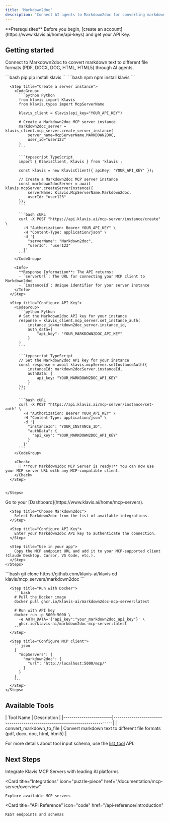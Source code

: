 ```yaml
---
title: 'Markdown2doc'
description: 'Connect AI agents to Markdown2doc for converting markdown to various document formats'
---
```


<Info>
  **Prerequisites**
  Before you begin, [create an account](https://www.klavis.ai/home/api-keys) and get your API Key.
</Info>

## Getting started

Connect to Markdown2doc to convert markdown text to different file formats (PDF, DOCX, DOC, HTML, HTML5) through AI agents.

<Tabs>
  <Tab title="API">
    <Steps>
      <Step title="Install the SDKs (optional)">
        <CodeGroup>
          ```bash pip
          pip install klavis
          ```
          ```bash npm
          npm install klavis
          ```
        </CodeGroup>
      </Step>
      
      <Step title="Create a server instance">
        <CodeGroup>
          ```python Python
          from klavis import Klavis
          from klavis.types import McpServerName
          
          klavis_client = Klavis(api_key="YOUR_API_KEY")
          
          # Create a Markdown2doc MCP server instance
          markdown2doc_server = klavis_client.mcp_server.create_server_instance(
              server_name=McpServerName.MARKDOWN2DOC,
              user_id="user123"
          )
          ```
          
          ```typescript TypeScript
          import { KlavisClient, Klavis } from 'klavis';
          
          const klavis = new KlavisClient({ apiKey: 'YOUR_API_KEY' });
          
          // Create a Markdown2doc MCP server instance
          const markdown2docServer = await klavis.mcpServer.createServerInstance({
              serverName: Klavis.McpServerName.Markdown2doc,
              userId: "user123"
          });
          ```
          
          ```bash cURL
          curl -X POST "https://api.klavis.ai/mcp-server/instance/create" \
            -H "Authorization: Bearer YOUR_API_KEY" \
            -H "Content-Type: application/json" \
            -d '{
              "serverName": "Markdown2doc",
              "userId": "user123"
            }'
          ```
        </CodeGroup>
        
        <Info>
          **Response Information**: The API returns:
          - `serverUrl`: The URL for connecting your MCP client to Markdown2doc
          - `instanceId`: Unique identifier for your server instance
        </Info>
      </Step>
      
      <Step title="Configure API Key">
        <CodeGroup>
          ```python Python
          # Set the Markdown2doc API key for your instance
          response = klavis_client.mcp_server.set_instance_auth(
              instance_id=markdown2doc_server.instance_id,
              auth_data={
                  "api_key": "YOUR_MARKDOWN2DOC_API_KEY"
              }
          )
          ```
          
          ```typescript TypeScript
          // Set the Markdown2doc API key for your instance
          const response = await klavis.mcpServer.setInstanceAuth({
              instanceId: markdown2docServer.instanceId,
              authData: {
                  api_key: "YOUR_MARKDOWN2DOC_API_KEY"
              }
          });
          ```
          
          ```bash cURL
          curl -X POST "https://api.klavis.ai/mcp-server/instance/set-auth" \
            -H "Authorization: Bearer YOUR_API_KEY" \
            -H "Content-Type: application/json" \
            -d '{
              "instanceId": "YOUR_INSTANCE_ID",
              "authData": {
                "api_key": "YOUR_MARKDOWN2DOC_API_KEY"
              }
            }'
          ```
        </CodeGroup>
        
        <Check>
          🎉 **Your Markdown2doc MCP Server is ready!** You can now use your MCP server URL with any MCP-compatible client.
        </Check>
      </Step>
      

    </Steps>
  </Tab>
  
  <Tab title="UI">
    <Steps>
      <Step title="Open Dashboard">
        Go to your [Dashboard](https://www.klavis.ai/home/mcp-servers).
      </Step>
      
      <Step title="Choose Markdown2doc">
        Select Markdown2doc from the list of available integrations.
      </Step>
      
      <Step title="Configure API Key">
        Enter your Markdown2doc API key to authenticate the connection.
      </Step>
      
      <Step title="Use in your app">
        Copy the MCP endpoint URL and add it to your MCP-supported client (Claude Desktop, Cursor, VS Code, etc.).
      </Step>
    </Steps>
  </Tab>
  
  <Tab title="Open Source">
    <Steps>
      <Step title="Clone repository (for developers to build from source)">
        ```bash
        git clone https://github.com/klavis-ai/klavis
        cd klavis/mcp_servers/markdown2doc
        ```
      </Step>
      
      <Step title="Run with Docker">
        ```bash
        # Pull the Docker image
        docker pull ghcr.io/klavis-ai/markdown2doc-mcp-server:latest
        
        # Run with API key
        docker run -p 5000:5000 \
          -e AUTH_DATA='{"api_key":"your_markdown2doc_api_key"}' \
          ghcr.io/klavis-ai/markdown2doc-mcp-server:latest
        ```
      </Step>
      
      <Step title="Configure MCP client">
        ```json
        {
          "mcpServers": {
            "markdown2doc": {
              "url": "http://localhost:5000/mcp/"
            }
          }
        }
        ```
      </Step>
    </Steps>
  </Tab>
</Tabs>

## Available Tools

<Accordion title="Tools Information">
| Tool Name              | Description                                                                 |
|------------------------|-----------------------------------------------------------------------------|
| convert_markdown_to_file | Convert markdown text to different file formats (pdf, docx, doc, html, html5) |
</Accordion>

<Note>For more details about tool input schema, use the [list_tool](https://docs.klavis.ai/api-reference/mcp-server/list-tools) API.</Note>

## Next Steps

<CardGroup>
  <Card
    title="AI Platform Integrations"
    icon="robot"
    href="/documentation/ai-platform-integration/overview"
  >
    Integrate Klavis MCP Servers with leading AI platforms
  </Card>
  
  <Card
    title="Integrations"
    icon="puzzle-piece"
    href="/documentation/mcp-server/overview"
  >
    Explore available MCP servers
  </Card>
  
  <Card
    title="API Reference"
    icon="code"
    href="/api-reference/introduction"
  >
    REST endpoints and schemas
  </Card>
</CardGroup>